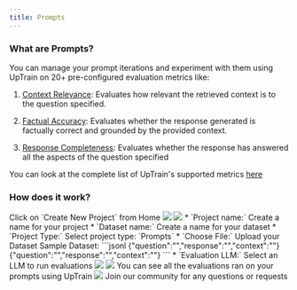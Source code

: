 ```yaml
---
title: Prompts
---
```


### What are Prompts?

You can manage your prompt iterations and experiment with them using UpTrain on 20+ pre-configured evaluation metrics like:
1. [Context Relevance](/predefined-evaluations/context-awareness/context-relevance): Evaluates how relevant the retrieved context is to the question specified.

2. [Factual Accuracy](/predefined-evaluations/context-awareness/factual-accuracy): Evaluates whether the response generated is factually correct and grounded by the provided context.

3. [Response Completeness](/predefined-evaluations/response-quality/response-completeness): Evaluates whether the response has answered all the aspects of the question specified

You can look at the complete list of UpTrain's supported metrics [here](/predefined-evaluations/overview)

### How does it work?

<Steps>
  <Step title = "Create a new Project">
    Click on `Create New Project` from Home
    <Frame>
      <img src="/assets/dashboard/dashboard_home.png" />
    </Frame>
  </Step>
  <Step title = "Enter Project Information">
    <Frame>
      <img src="/assets/dashboard/dashboard_project1.png" />
    </Frame>
    * `Project name:` Create a name for your project
    * `Dataset name:` Create a name for your dataset
    * `Project Type:` Select project type: `Prompts`
    * `Choose File:` Upload your Dataset
      Sample Dataset:
      ```jsonl
      {"question":"","response":"","context":""}
      {"question":"","response":"","context":""}
      ```
    * `Evaluation LLM:` Select an LLM to run evaluations
  </Step>
  <Step title = "Enter your Prompt">
    <Frame>
      <img src="/assets/dashboard/prompt_select.png" />
    </Frame>
  </Step>
  <Step title = "Select Evaluations to Run">
    <Frame>
      <img src="/assets/dashboard/eval_select_metrics.png" />
    </Frame>
  </Step>
  <Step title = "View Prompts">
    You can see all the evaluations ran on your prompts using UpTrain
    <Frame>
      <img src="/assets/dashboard/prompt.png" />
    </Frame>
  </Step>
</Steps>

<CardGroup cols={1}>
  <Card
    title="Have Questions?"
    href="https://join.slack.com/t/uptraincommunity/shared_invite/zt-1yih3aojn-CEoR_gAh6PDSknhFmuaJeg"
    icon="slack"
    color="#808080"
  >
    Join our community for any questions or requests
  </Card>
  
</CardGroup>

